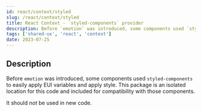```yaml
---
id: react/context/styled
slug: /react/context/styled
title: React Context - `styled-components` provider
description: Before `emotion` was introduced, some components used `styled-components` to easily apply EUI variables and apply style.  This package is for compatibility with those components and should _not_ be used in new code.
tags: ['shared-ux', 'react', 'context']
date: 2023-07-25
---
```


## Description

Before `emotion` was introduced, some components used `styled-components` to easily apply EUI variables and apply style.  This package is an isolated location for this code and included for compatibility with those components.

It should _not_ be used in new code.

